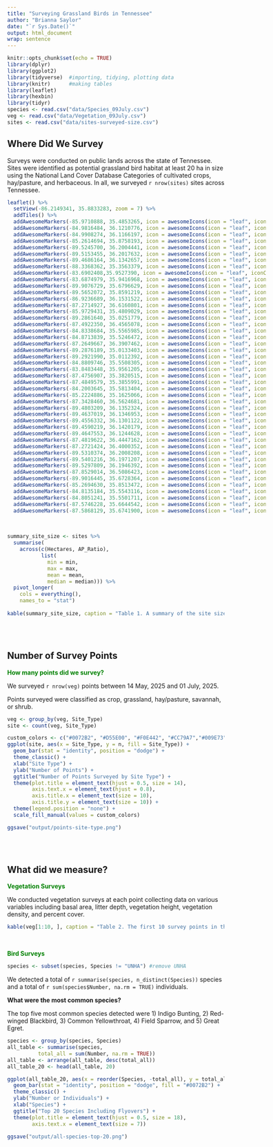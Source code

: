 ```yaml
---
title: "Surveying Grassland Birds in Tennessee"
author: "Brianna Saylor"
date: "`r Sys.Date()`"
output: html_document
wrap: sentence
---
```


```r
knitr::opts_chunk$set(echo = TRUE)
library(dplyr)
library(ggplot2)
library(tidyverse)  #importing, tidying, plotting data
library(knitr)      #making tables
library(leaflet)
library(hexbin)
library(tidyr)
species <- read.csv("data/Species_09July.csv")
veg <- read.csv("data/Vegetation_09July.csv")
sites <- read.csv("data/sites-surveyed-size.csv")
```

## **Where Did We Survey**

Surveys were conducted on public lands across the state of Tennessee. Sites were identified as potential grassland bird habitat at least 20 ha in size using the National Land Cover Database Categories of cultivated crops, hay/pasture, and herbaceous. In all, we surveyed `r nrow(sites)` sites across Tennessee. <br>

<div style="width:600px; margin: 0 auto;">
```r
leaflet() %>% 
  setView(-86.2149341, 35.8833283, zoom = 7) %>%
  addTiles() %>% 
  addAwesomeMarkers(-85.9710888, 35.4853265, icon = awesomeIcons(icon = "leaf", iconColor = "white", markerColor = "green")) %>%
  addAwesomeMarkers(-84.9816484, 36.1210776, icon = awesomeIcons(icon = "leaf", iconColor = "white", markerColor = "green")) %>% 
  addAwesomeMarkers(-84.9908274, 36.1166197, icon = awesomeIcons(icon = "leaf", iconColor = "white", markerColor = "green")) %>% 
  addAwesomeMarkers(-85.2614694, 35.8758193, icon = awesomeIcons(icon = "leaf", iconColor = "white", markerColor = "green")) %>% 
  addAwesomeMarkers(-89.5245700, 36.2004441, icon = awesomeIcons(icon = "leaf", iconColor = "white", markerColor = "green")) %>% 
  addAwesomeMarkers(-89.5153455, 36.2017632, icon = awesomeIcons(icon = "leaf", iconColor = "white", markerColor = "green")) %>% 
  addAwesomeMarkers(-89.4686164, 36.1342657, icon = awesomeIcons(icon = "leaf", iconColor = "white", markerColor = "green")) %>% 
  addAwesomeMarkers(-88.3368362, 35.3563379, icon = awesomeIcons(icon = "leaf", iconColor = "white", markerColor = "green")) %>% 
  addAwesomeMarkers(-83.6902408,35.9527390, icon = awesomeIcons(icon = "leaf", iconColor = "white", markerColor = "green")) %>% 
  addAwesomeMarkers(-83.6874979, 35.9416968, icon = awesomeIcons(icon = "leaf", iconColor = "white", markerColor = "green")) %>% 
  addAwesomeMarkers(-89.9076729, 35.6796629, icon = awesomeIcons(icon = "leaf", iconColor = "white", markerColor = "green")) %>% 
  addAwesomeMarkers(-89.5652072, 35.8591219, icon = awesomeIcons(icon = "leaf", iconColor = "white", markerColor = "green")) %>% 
  addAwesomeMarkers(-86.9236689, 36.1531522, icon = awesomeIcons(icon = "leaf", iconColor = "white", markerColor = "green")) %>% 
  addAwesomeMarkers(-87.2714927, 36.6160801, icon = awesomeIcons(icon = "leaf", iconColor = "white", markerColor = "green")) %>% 
  addAwesomeMarkers(-85.9729431, 35.4809029, icon = awesomeIcons(icon = "leaf", iconColor = "white", markerColor = "green")) %>% 
  addAwesomeMarkers(-89.2861640, 35.0251779, icon = awesomeIcons(icon = "leaf", iconColor = "white", markerColor = "green")) %>% 
  addAwesomeMarkers(-87.4922350, 36.4565078, icon = awesomeIcons(icon = "leaf", iconColor = "white", markerColor = "green")) %>% 
  addAwesomeMarkers(-84.8338684, 35.5565985, icon = awesomeIcons(icon = "leaf", iconColor = "white", markerColor = "green")) %>% 
  addAwesomeMarkers(-84.8713839, 35.5246472, icon = awesomeIcons(icon = "leaf", iconColor = "white", markerColor = "green")) %>% 
  addAwesomeMarkers(-87.2649667, 36.3907462, icon = awesomeIcons(icon = "leaf", iconColor = "white", markerColor = "green")) %>% 
  addAwesomeMarkers(-89.2876189, 35.0133403, icon = awesomeIcons(icon = "leaf", iconColor = "white", markerColor = "green")) %>% 
  addAwesomeMarkers(-89.2921990, 35.0112392, icon = awesomeIcons(icon = "leaf", iconColor = "white", markerColor = "green")) %>% 
  addAwesomeMarkers(-84.8809746, 35.5508305, icon = awesomeIcons(icon = "leaf", iconColor = "white", markerColor = "green")) %>% 
  addAwesomeMarkers(-83.8483448, 35.9561205, icon = awesomeIcons(icon = "leaf", iconColor = "white", markerColor = "green")) %>% 
  addAwesomeMarkers(-87.4756907, 35.3820515, icon = awesomeIcons(icon = "leaf", iconColor = "white", markerColor = "green")) %>% 
  addAwesomeMarkers(-87.4849579, 35.3855991, icon = awesomeIcons(icon = "leaf", iconColor = "white", markerColor = "green")) %>% 
  addAwesomeMarkers(-84.2003645, 35.5813404, icon = awesomeIcons(icon = "leaf", iconColor = "white", markerColor = "green")) %>% 
  addAwesomeMarkers(-85.2224886, 35.1625066, icon = awesomeIcons(icon = "leaf", iconColor = "white", markerColor = "green")) %>% 
  addAwesomeMarkers(-87.3428460, 36.5624681, icon = awesomeIcons(icon = "leaf", iconColor = "white", markerColor = "green")) %>% 
  addAwesomeMarkers(-89.4803209, 36.1352324, icon = awesomeIcons(icon = "leaf", iconColor = "white", markerColor = "green")) %>% 
  addAwesomeMarkers(-89.4637019, 36.1346953, icon = awesomeIcons(icon = "leaf", iconColor = "white", markerColor = "green")) %>% 
  addAwesomeMarkers(-89.4556332, 36.1301122, icon = awesomeIcons(icon = "leaf", iconColor = "white", markerColor = "green")) %>% 
  addAwesomeMarkers(-89.4590219, 36.1420179, icon = awesomeIcons(icon = "leaf", iconColor = "white", markerColor = "green")) %>% 
  addAwesomeMarkers(-89.4647553, 36.1244628, icon = awesomeIcons(icon = "leaf", iconColor = "white", markerColor = "green")) %>% 
  addAwesomeMarkers(-87.4819622, 36.4447162, icon = awesomeIcons(icon = "leaf", iconColor = "white", markerColor = "green")) %>% 
  addAwesomeMarkers(-87.2721424, 36.4000352, icon = awesomeIcons(icon = "leaf", iconColor = "white", markerColor = "green")) %>% 
  addAwesomeMarkers(-89.5310374, 36.2008208, icon = awesomeIcons(icon = "leaf", iconColor = "white", markerColor = "green")) %>% 
  addAwesomeMarkers(-89.5401216, 36.1971207, icon = awesomeIcons(icon = "leaf", iconColor = "white", markerColor = "green")) %>%
  addAwesomeMarkers(-89.5297809, 36.1946392, icon = awesomeIcons(icon = "leaf", iconColor = "white", markerColor = "green")) %>% 
  addAwesomeMarkers(-87.8529014, 36.5086423, icon = awesomeIcons(icon = "leaf", iconColor = "white", markerColor = "green")) %>% 
  addAwesomeMarkers(-89.9016445, 35.6728364, icon = awesomeIcons(icon = "leaf", iconColor = "white", markerColor = "green")) %>% 
  addAwesomeMarkers(-85.2694630, 35.8513472, icon = awesomeIcons(icon = "leaf", iconColor = "white", markerColor = "green")) %>% 
  addAwesomeMarkers(-84.8135184, 35.5543116, icon = awesomeIcons(icon = "leaf", iconColor = "white", markerColor = "green")) %>% 
  addAwesomeMarkers(-84.8051241, 35.5501711, icon = awesomeIcons(icon = "leaf", iconColor = "white", markerColor = "green")) %>% 
  addAwesomeMarkers(-87.5746228, 35.6644542, icon = awesomeIcons(icon = "leaf", iconColor = "white", markerColor = "green")) %>% 
  addAwesomeMarkers(-87.5868129, 35.6741900, icon = awesomeIcons(icon = "leaf", iconColor = "white", markerColor = "green"))
```
</div>
<br>
```r
summary_site_size <- sites %>% 
  summarise( 
    across(c(Hectares, AP_Ratio), 
           list(
             min = min,
             max = max,
             mean = mean, 
             median = median))) %>% 
  pivot_longer( 
    cols = everything(), 
    names_to = "stat")
    
kable(summary_site_size, caption = "Table 1. A summary of the site size and shape of sites surveyed. The size is in hectares. The ap_ratio refers to the perimeter-area ratio and is a mesuare of the core usable habitat.", digits = 2) 
```
<br><br>

## **Number of Survey Points**

[**How many points did we survey?**]{style="color:green"}

We surveyed `r nrow(veg)` points between 14 May, 2025 and 01 July, 2025.

Points surveyed were classified as crop, grassland, hay/pasture, savannah, or shrub. <br>

```r
veg <- group_by(veg, Site_Type)
site <- count(veg, Site_Type)

custom_colors <- c("#0072B2", "#D55E00", "#F0E442", "#CC79A7","#009E73")
ggplot(site, aes(x = Site_Type, y = n, fill = Site_Type)) + 
  geom_bar(stat = "identity", position = "dodge") + 
  theme_classic() + 
  xlab("Site Type") + 
  ylab("Number of Points") + 
  ggtitle("Number of Points Surveyed by Site Type") + 
  theme(plot.title = element_text(hjust = 0.5, size = 14), 
        axis.text.x = element_text(hjust = 0.8), 
        axis.title.x = element_text(size = 10), 
        axis.title.y = element_text(size = 10)) +
  theme(legend.position = "none") + 
  scale_fill_manual(values = custom_colors)

ggsave("output/points-site-type.png")
```

<br><br>

## **What did we measure?**

[**Vegetation Surveys**]{style="color:green"}

We conducted vegetation surveys at each point collecting data on various variables including basal area, litter depth, vegetation height, vegetation density, and percent cover. <br>

```r
kable(veg[1:10, ], caption = "Table 2. The first 10 survey points in the data set showing all of the vegetation variables measured.")
```

<br> 

[**Bird Surveys**]{style="color:green"}

```r
species <- subset(species, Species != "UNHA") #remove UNHA
```

We detected a total of `r summarise(species, n_distinct(Species))` species and a total of `r sum(species$Number, na.rm = TRUE)` individuals.

**What were the most common species?** <br> 

The top five most common species detected were 1) Indigo Bunting, 2) Red-winged Blackbird, 3) Common Yellowthroat, 4) Field Sparrow, and 5) Great Egret. <br>

```r
species <- group_by(species, Species)
all_table <- summarise(species,
          total_all = sum(Number, na.rm = TRUE))
all_table <- arrange(all_table, desc(total_all))
all_table_20 <- head(all_table, 20)

ggplot(all_table_20, aes(x = reorder(Species, -total_all), y = total_all)) + 
  geom_bar(stat = "identity", position = "dodge", fill = "#0072B2") + 
  theme_classic() + 
  ylab("Number or Individuals") +
  xlab("Species") + 
  ggtitle("Top 20 Species Including Flyovers") + 
  theme(plot.title = element_text(hjust = 0.5, size = 18), 
        axis.text.x = element_text(size = 7))

ggsave("output/all-species-top-20.png")
```


